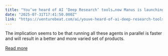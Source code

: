 ```yaml
---
title: "You’ve heard of AI ‘Deep Research’ tools…now Manus is launching ‘Wide Research’ that spins up 100+ agents to scour the web for you"
date: "2025-07-31T17:41:50.000Z"
link: "https://venturebeat.com/ai/youve-heard-of-ai-deep-research-tools-now-manus-is-launching-wide-research-that-spins-up-100-agents-to-scour-the-web-for-you/"
---
```


The implication seems to be that running all these agents in parallel is faster and will result in a better and more varied set of products.

[Read more](https://venturebeat.com/ai/youve-heard-of-ai-deep-research-tools-now-manus-is-launching-wide-research-that-spins-up-100-agents-to-scour-the-web-for-you/)
